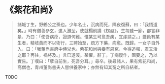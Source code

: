 # 《紫花和尚》

> 諸城丁生，野鶴公之孫也。少年名士，沉病而死，隔夜復蘇，曰：「我悟道矣。」時有僧善參玄，遣人邀至，使就榻前講《楞嚴》。生每聽一節，都言非是，乃曰：「使吾病痊，證道何難。惟某生可愈吾疾，宜虔請之。」蓋邑有某生者，精岐黃而不以術行，三聘始至，疏方下藥，病愈。既歸，一女子自外入，曰：「我董尚書府中侍兒也。紫花和尚與妾有夙冤，今得追報，君又活之耶？再往，禍將及。」言已遂沒。某懼，辭丁。丁病復作，固要之，乃以實告。丁嘆曰：「孽自前生，死吾分耳。」尋卒。後尋諸人，果有紫花和尚，高僧也，青州董尚書夫人嘗供養家中；亦無有知其冤之所自結者。

TODO
